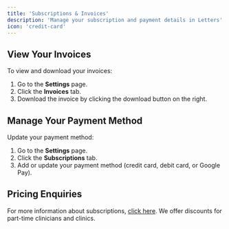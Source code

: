 ```yaml
---
title: 'Subscriptions & Invoices'
description: 'Manage your subscription and payment details in Letters'
icon: 'credit-card'
---
```


## View Your Invoices

To view and download your invoices:

1. Go to the **Settings** page.
2. Click the **Invoices** tab.
3. Download the invoice by clicking the download button on the right.

## Manage Your Payment Method

Update your payment method:

1. Go to the **Settings** page.
2. Click the **Subscriptions** tab.
3. Add or update your payment method (credit card, debit card, or Google Pay).

## Pricing Enquiries

For more information about subscriptions, [click here](#). We offer discounts for part-time clinicians and clinics.
